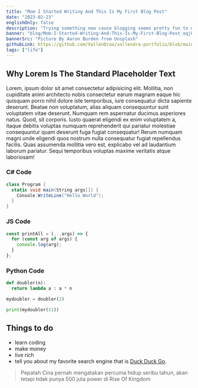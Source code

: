 ```yaml
---
title: "Mom I Started Writing And This Is My First Blog Post"
date: "2023-02-23"
englishOnly: false
description: "Trying something new cause blogging seems pretty fun to do especially about web dev."
banner: "blog/Mom-I-Started-Writing-And-This-Is-My-First-Blog-Post_oqj8vo"
bannerSrc: "Picture By Aaron Burden from Unsplash"
githubLink: https://github.com/VallenDraa/vallendra-portfolio/blob/main/src/posts/article/en-mom-i-started-writing-and-this-is-my-first-blog-post.mdx
tags: ["life"]
---
```


## Why Lorem Is The Standard Placeholder Text

Lorem, ipsum dolor sit amet consectetur adipisicing elit. Mollitia, non cupiditate animi architecto nobis consectetur earum magnam eaque hic quisquam porro nihil dolore iste temporibus, iure consequatur dicta sapiente deserunt. Beatae non voluptatum, alias aliquam consequuntur sunt voluptatem vitae deserunt. Numquam rem aspernatur ducimus asperiores natus. Quod, sit corporis. Iusto quaerat eligendi ex enim voluptatem a, itaque debitis voluptas numquam reprehenderit qui pariatur molestiae consequuntur quam deserunt fuga fugiat consequatur! Rerum numquam magni unde eligendi quos nostrum nulla consequatur fugiat repellendus facilis. Quas assumenda mollitia vero est, explicabo vel ad laudantium laborum pariatur. Sequi temporibus voluptas maxime veritatis atque laboriosam!

### C# Code

```cs:Program.cs
class Program {
  static void main(String args[]) {
    Console.WriteLine("Hello World");
  }
}
```

### JS Code

```js:index.js
const printAll = (...args) => {
  for (const arg of args) {
    console.log(arg);
  }
};
```

### Python Code

```py:index.py
def doubler(n):
  return lambda a : a * n

mydoubler = doubler(2)

print(mydoubler(11))
```

## Things to do

- learn coding
- make money
- live rich
- tell you about my favorite search engine that is [Duck Duck Go](https://duckduckgo.com "The best search engine for privacy").

> Pepatah Cina pernah mengatakan percuma hidup seribu tahun, akan tetapi tidak punya 500 juta power di Rise Of Kingdom
